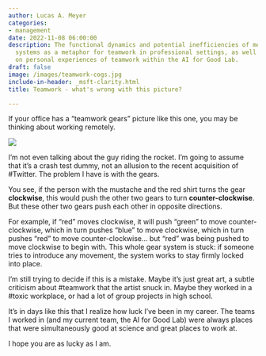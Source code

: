 ```yaml
---
author: Lucas A. Meyer
categories:
- management
date: 2022-11-08 06:00:00
description: The functional dynamics and potential inefficiencies of mechanical gear
  systems as a metaphor for teamwork in professional settings, as well as reflections
  on personal experiences of teamwork within the AI for Good Lab.
draft: false
image: /images/teamwork-cogs.jpg
include-in-header: _msft-clarity.html
title: Teamwork - what's wrong with this picture?

---
```


If your office has a "teamwork gears" picture like this one, you may be thinking about working remotely.

![](/images/teamwork-cogs.jpg)

I'm not even talking about the guy riding the rocket. I'm going to assume that it's a crash test dummy, not an allusion to the recent acquisition of #Twitter. The problem I have is with the gears.

You see, if the person with the mustache and the red shirt turns the gear **clockwise**, this would push the other two gears to turn **counter-clockwise**. But these other two gears push each other in opposite directions. 

For example, if "red" moves clockwise, it will push "green" to move counter-clockwise, which in turn pushes "blue" to move clockwise, which in turn pushes "red" to move counter-clockwise... but "red" was being pushed to move clockwise to begin with. This whole gear system is stuck: if someone tries to introduce any movement, the system works to stay firmly locked into place.

I'm still trying to decide if this is a mistake. Maybe it's just great art, a subtle criticism about #teamwork that the artist snuck in. Maybe they worked in a #toxic workplace, or had a lot of group projects in high school.

It's in days like this that I realize how luck I've been in my career. The teams I worked in (and my current team, the AI for Good Lab) were always places that were simultaneously good at science and great places to work at. 

I hope you are as lucky as I am.